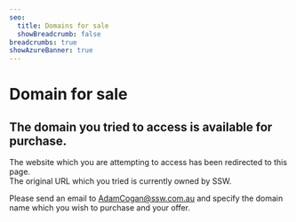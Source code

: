 ```yaml
---
seo:
  title: Domains for sale
  showBreadcrumb: false
breadcrumbs: true
showAzureBanner: true
---
```


# Domain for sale

<DomainFromQuery showDomain={true} />

## The domain you tried to access is available for purchase.

The website which you are attempting to access has been redirected to this page.\
The original URL which you tried is currently owned by SSW.

Please send an email to [AdamCogan@ssw.com.au](mailto\:AdamCogan@ssw.com.au?subject=Inquiry%20to%20purchase%20a%20domain) and specify the domain name which you wish to purchase and your offer.
